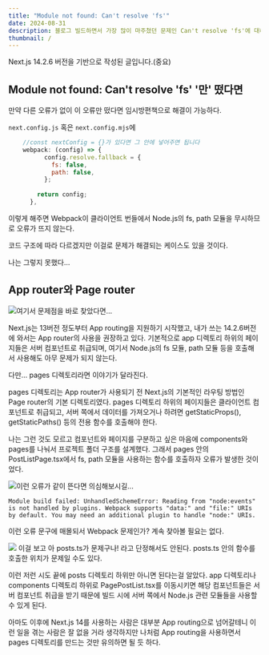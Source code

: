 ```yaml
---
title: "Module not found: Can't resolve 'fs'"
date: 2024-08-31
description: 블로그 빌드하면서 가장 많이 마주쳤던 문제인 Can't resolve 'fs'에 대해
thumbnail: /
---
```


<Callout type="warn">
Next.js 14.2.6 버전을 기반으로 작성된 글입니다.(중요)
</Callout>

## Module not found: Can't resolve 'fs' '만' 떴다면
만약 다른 오류가 없이 이 오류만 떴다면 임시방편책으로 해결이 가능하다.

`next.config.js` 혹은 `next.config.mjs`에 
```js
    //const nextConfig = {}가 있다면 그 안에 넣어주면 됩니다
    webpack: (config) => {   
          config.resolve.fallback = {
            fs: false,
            path: false,
          };
       
        return config;
      },
```
이렇게 해주면 Webpack이 클라이언트 번들에서 Node.js의 fs, path 모듈을 무시하므로 오류가 뜨지 않는다.

코드 구조에 따라 다르겠지만 이걸로 문제가 해결되는 케이스도 있을 것이다.

나는 그렇지 못했다...


## App router와 Page router
![여기서 문제점을 바로 찾았다면...](/blog/posts/nextjs/cantfs/imgs/1.png)

Next.js는 13버전 정도부터 App routing을 지원하기 시작했고, 내가 쓰는 14.2.6버전에 와서는 App router의 사용을 권장하고 있다.
기본적으로 app 디렉토리 하위의 페이지들은 서버 컴포넌트로 취급되며, 여기서 Node.js의 fs 모듈, path 모듈 등을 호출해서 사용해도 아무 문제가 되지 않는다.

다만... pages 디렉토리라면 이야기가 달라진다.

pages 디렉토리는 App router가 사용되기 전 Next.js의 기본적인 라우팅 방법인 Page router의 기본 디렉토리였다.
pages 디렉토리 하위의 페이지들은 클라이언트 컴포넌트로 취급되고, 서버 쪽에서 데이터를 가져오거나 하려면 getStaticProps(), getStaticPaths() 등의 전용 함수를 호출해야 한다.

나는 그런 것도 모르고 컴포넌트와 페이지를 구분하고 싶은 마음에 components와 pages를 나눠서 프로젝트 폴더 구조를 설계했다.
그래서 pages 안의 PostListPage.tsx에서 fs, path 모듈을 사용하는 함수를 호출하자 오류가 발생한 것이었다.

![이런 오류가 같이 뜬다면 의심해보시길...](/blog/posts/nextjs/cantfs/imgs/2.png)

`Module build failed: UnhandledSchemeError: Reading from "node:events" is not handled by plugins.
Webpack supports "data:" and "file:" URIs by default.
You may need an additional plugin to handle "node:" URIs.`

이런 오류 문구에 매몰되서 Webpack 문제인가? 계속 찾아볼 필요는 없다.


![](/blog/posts/nextjs/cantfs/imgs/3.png)
이걸 보고 아 posts.ts가 문제구나! 라고 단정해서도 안된다. posts.ts 안의 함수를 호출한 위치가 문제일 수도 있다.


이런 저런 시도 끝에 posts 디렉토리 하위만 아니면 된다는걸 알았다. app 디렉토리나 components 디렉토리 하위로 PagePostList.tsx를 이동시키면
해당 컴포넌트들은 서버 컴포넌트 취급을 받기 때문에 빌드 시에 서버 쪽에서 Node.js 관련 모듈들을 사용할 수 있게 된다.

아마도 이후에 Next.js 14를 사용하는 사람은 대부분 App routing으로 넘어갈테니 이런 일을 겪는 사람은 잘 없을 거라 생각하지만
나처럼 App routing을 사용하면서 pages 디렉토리를 만드는 것만 유의하면 될 듯 하다.

